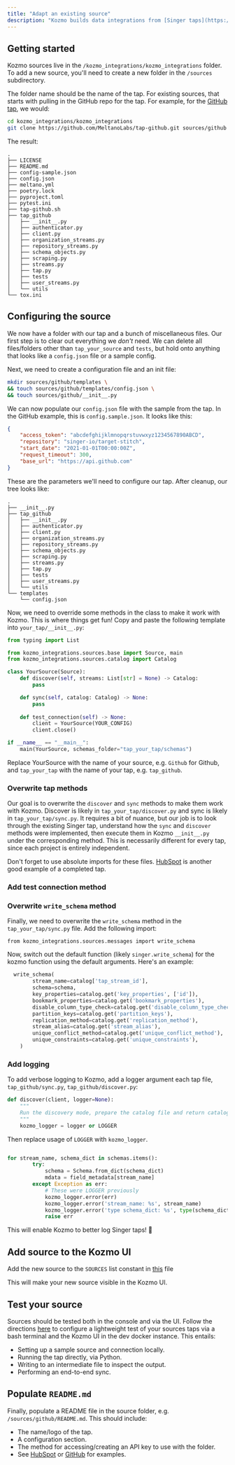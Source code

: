 ```yaml
---
title: "Adapt an existing source"
description: "Kozmo builds data integrations from [Singer taps](https://www.singer.io/#taps), so if there's a Singer source you want to use that isn't supported yet, you can adapt it yourself!"
---
```


## Getting started

Kozmo sources live in the `/kozmo_integrations/kozmo_integrations` folder. To add a new source, you'll need to create a new folder in the `/sources` subdirectory.

The folder name should be the name of the tap. For existing sources, that starts with pulling in the GitHub repo for the tap. For example, for the [GitHub tap](https://github.com/MeltanoLabs/tap-github), we would:

```bash
cd kozmo_integrations/kozmo_integrations
git clone https://github.com/MeltanoLabs/tap-github.git sources/github
```

The result:

```
.
├── LICENSE
├── README.md
├── config-sample.json
├── config.json
├── meltano.yml
├── poetry.lock
├── pyproject.toml
├── pytest.ini
├── tap-github.sh
├── tap_github
│   ├── __init__.py
│   ├── authenticator.py
│   ├── client.py
│   ├── organization_streams.py
│   ├── repository_streams.py
│   ├── schema_objects.py
│   ├── scraping.py
│   ├── streams.py
│   ├── tap.py
│   ├── tests
│   ├── user_streams.py
│   └── utils
└── tox.ini
```

## Configuring the source

We now have a folder with our tap and a bunch of miscellaneous files. Our first step is to clear out everything we _don't_ need. We can delete all files/folders other than `tap_your_source` and `tests`, but hold onto anything that looks like a `config.json` file or a sample config.

Next, we need to create a configuration file and an init file:

```bash
mkdir sources/github/templates \
&& touch sources/github/templates/config.json \
&& touch sources/github/__init__.py
```

We can now populate our `config.json` file with the sample from the tap. In the GitHub example, this is `config.sample.json`. It looks like this:

```json
{
    "access_token": "abcdefghijklmnopqrstuvwxyz1234567890ABCD",
    "repository": "singer-io/target-stitch",
    "start_date": "2021-01-01T00:00:00Z",
    "request_timeout": 300,
    "base_url": "https://api.github.com"
}
```

These are the parameters we'll need to configure our tap. After cleanup, our tree looks like:

```
.
├── __init__.py
├── tap_github
│   ├── __init__.py
│   ├── authenticator.py
│   ├── client.py
│   ├── organization_streams.py
│   ├── repository_streams.py
│   ├── schema_objects.py
│   ├── scraping.py
│   ├── streams.py
│   ├── tap.py
│   ├── tests
│   ├── user_streams.py
│   └── utils
└── templates
    └── config.json
```

Now, we need to override some methods in the class to make it work with Kozmo. This is where things get fun! Copy and paste the following template into `your_tap/__init__.py`:

```python
from typing import List

from kozmo_integrations.sources.base import Source, main
from kozmo_integrations.sources.catalog import Catalog

class YourSource(Source):
    def discover(self, streams: List[str] = None) -> Catalog:
        pass

    def sync(self, catalog: Catalog) -> None:
        pass
    
    def test_connection(self) -> None:
        client = YourSource(YOUR_CONFIG)
        client.close()

if __name__ == "__main__":
    main(YourSource, schemas_folder="tap_your_tap/schemas")
```

Replace YourSource with the name of your source, e.g. `Github` for Github, and `tap_your_tap` with the name of your tap, e.g. `tap_github`.

### Overwrite tap methods

Our goal is to overwrite the `discover` and `sync` methods to make them work with Kozmo. Discover is likely in `tap_your_tap/discover.py` and sync is likely in `tap_your_tap/sync.py`. It requires a bit of nuance, but our job is to look through the existing Singer tap, understand how the `sync` and `discover` methods were implemented, then execute them in Kozmo `__init__.py` under the corresponding method. This is necessarily different for every tap, since each project is entirely independent.

Don't forget to use absolute imports for these files. [HubSpot](https://github.com/kozmoai/kozmoai/tree/master/kozmo_integrations/kozmo_integrations/sources/hubspot) is another good example of a completed tap.

### Add test connection method

<Snippet file="test-connection.mdx"/>

### Overwrite `write_schema` method

Finally, we need to overwrite the `write_schema` method in the `tap_your_tap/sync.py` file. Add the following import:

`from kozmo_integrations.sources.messages import write_schema`

Now, switch out the default function (likely `singer.write_schema`) for the kozmo function using the default arguments. Here's an example:

```python
  write_schema(
        stream_name=catalog['tap_stream_id'],
        schema=schema,
        key_properties=catalog.get('key_properties', ['id']),
        bookmark_properties=catalog.get('bookmark_properties'),
        disable_column_type_check=catalog.get('disable_column_type_check'),
        partition_keys=catalog.get('partition_keys'),
        replication_method=catalog.get('replication_method'),
        stream_alias=catalog.get('stream_alias'),
        unique_conflict_method=catalog.get('unique_conflict_method'),
        unique_constraints=catalog.get('unique_constraints'),
    )
```

### Add logging

To add verbose logging to Kozmo, add a logger argument each tap file, `tap_github/sync.py`, `tap_github/discover.py`:

```python
def discover(client, logger=None):
    """
    Run the discovery mode, prepare the catalog file and return catalog.
    """
    kozmo_logger = logger or LOGGER
```

Then replace usage of `LOGGER` with `kozmo_logger`.

```python

for stream_name, schema_dict in schemas.items():
        try:
            schema = Schema.from_dict(schema_dict)
            mdata = field_metadata[stream_name]
        except Exception as err:
            # These were LOGGER previously
            kozmo_logger.error(err)
            kozmo_logger.error('stream_name: %s', stream_name)
            kozmo_logger.error('type schema_dict: %s', type(schema_dict))
            raise err
```

This will enable Kozmo to better log Singer taps! 🥳

## Add source to the Kozmo UI

Add the new source to the `SOURCES` list constant in [this](https://github.com/kozmoai/kozmoai/blob/master/kozmo_ai/data_integrations/sources/constants.py) file

This will make your new source visible in the Kozmo UI.

## Test your source

Sources should be tested both in the console and via the UI. Follow the directions [here](https://github.com/kozmoai/kozmoai/blob/master/kozmo_integrations/README.md#testing-sync-locally) to configure a lightweight test of your sources taps via a bash terminal and the Kozmo UI in the dev docker instance. This entails:

- Setting up a sample source and connection locally.
- Running the tap directly, via Python.
- Writing to an intermediate file to inspect the output.
- Performing an end-to-end sync.

## Populate `README.md`

Finally, populate a README file in the source folder, e.g. `/sources/github/README.md`. This should include:

* The name/logo of the tap.
* A configuration section.
* The method for accessing/creating an API key to use with the folder.
* See [HubSpot](https://github.com/kozmoai/kozmoai/tree/master/kozmo_integrations/kozmo_integrations/sources/hubspot) or [GitHub](https://github.com/kozmoai/kozmoai/tree/master/kozmo_integrations/kozmo_integrations/sources/github) for examples.
